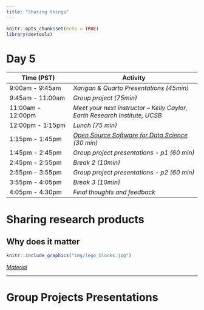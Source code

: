 ```yaml
---
title: "Sharing things"
---
```


```r
knitr::opts_chunk$set(echo = TRUE)
library(devtools)
``` 

# Day 5

| **Time (PST)**    | **Activity**                        |
|-------------------|-------------------------------------|
| 9:00am - 9:45am   | *Xarigan & Quarto Presentations (45min)*             |
| 9:45am - 11:00am  | *Group project (75min)* |
| 11:00am - 12:00pm | *Meet your next instructor  --  Kelly Caylor,  Earth Research Institute, UCSB* |
| 12:00pm - 1:15pm  | *Lunch (75 min)*                    |
| 1:15pm - 1:45pm   | *[Open Source Software for Data Science](https://www.rstudio.com/resources/rstudioconf-2020/open-source-software-for-data-science/) (30 min)*  |
| 1:45pm - 2:45pm   | *Group project presentations - p1 (60 min)* |
| 2:45pm - 2:55pm   | *Break 2 (10min)*                           |
| 2:55pm - 3:55pm   | *Group project presentations - p2 (60 min)* |
| 3:55pm - 4:05pm   | *Break 3 (10min)* 
| 4:05pm - 4:30pm   | *Final thoughts and feedback*     |



# Sharing research products

## Why does it matter

```r
knitr::include_graphics("img/lego_blocks.jpg")
```

[*Material*](day5-sharing_things.html)



---

# Group Projects Presentations




